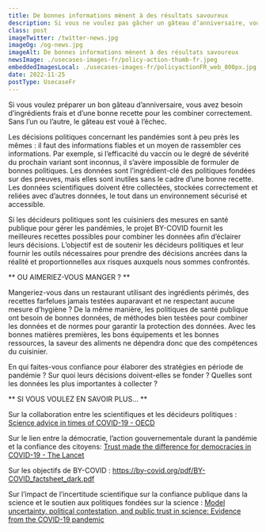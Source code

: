 ```yaml
---
title: De bonnes informations mènent à des résultats savoureux 
description: Si vous ne voulez pas gâcher un gâteau d’anniversaire, vous avez besoin d’ingrédients frais et d’une bonne recette pour les combiner correctement. Sans l’un ou l’autre, le gâteau est voué à l’échec.
class: post
imageTwitter: /twitter-news.jpg
imageOg: /og-news.jpg
imageAlt: De bonnes informations mènent à des résultats savoureux 
newsImage: ./usecases-images-fr/policy-action-thumb-fr.jpeg
embeddedImagesLocal: ./usecases-images-fr/policyactionFR_web_800px.jpg
date: 2022-11-25
postType: UsecaseFr
---
```


Si vous voulez préparer un bon gâteau d’anniversaire, vous avez besoin d’ingrédients frais et d’une bonne recette pour les combiner correctement. Sans l’un ou l’autre, le gâteau est voué à l’échec. 

Les décisions politiques concernant les pandémies sont à peu près les mêmes : il faut des informations fiables et un moyen de rassembler ces informations. Par exemple, si l’efficacité du vaccin ou le degré de sévérité du prochain variant sont inconnus, il s’avère impossible de formuler de bonnes politiques. Les données sont l’ingrédient-clé des politiques fondées sur des preuves, mais elles sont inutiles sans le cadre d’une bonne recette. Les données scientifiques doivent être collectées, stockées correctement et reliées avec d’autres données, le tout dans un environnement sécurisé et accessible.

Si les décideurs politiques sont les cuisiniers des mesures en santé publique pour gérer les pandémies, le projet BY-COVID fournit les meilleures recettes possibles pour combiner les données afin d’éclairer leurs décisions. L’objectif est de soutenir les décideurs politiques et leur fournir les outils nécessaires pour prendre des décisions ancrées dans la réalité et proportionnelles aux risques auxquels nous sommes confrontés.

** OU AIMERIEZ-VOUS MANGER ? **

Mangeriez-vous dans un restaurant utilisant des ingrédients périmés, des recettes farfelues jamais testées auparavant et ne respectant aucune mesure d’hygiène ? De la même manière, les politiques de santé publique ont besoin de bonnes données, de méthodes bien testées pour combiner les données et de normes pour garantir la protection des données. Avec les bonnes matières premières, les bons équipements et les bonnes ressources, la saveur des aliments ne dépendra donc que des compétences du cuisinier.

En qui faites-vous confiance pour élaborer des stratégies en période de pandémie ?
Sur quoi leurs décisions doivent-elles se fonder ?
Quelles sont les données les plus importantes à collecter ? 

** SI VOUS VOULEZ EN SAVOIR PLUS… **

Sur la collaboration entre les scientifiques et les décideurs politiques : [Science advice in times of COVID-19 - OECD](https://www.oecd.org/sti/science-technology-innovation-outlook/Science-advice-COVID/)

Sur le lien entre la démocratie, l’action gouvernementale durant la pandémie et la confiance des citoyens: [Trust made the difference for democracies in COVID-19 - The Lancet](https://www.thelancet.com/journals/lancet/article/PIIS0140-6736(22)01532-X/fulltext)

Sur les objectifs de BY-COVID : https://by-covid.org/pdf/BY-COVID_factsheet_dark.pdf

Sur l’impact de l’incertitude scientifique sur la confiance publique dans la science et le soutien aux politiques fondées sur la science : [Model uncertainty, political contestation, and public trust in science: Evidence from the COVID-19 pandemic](https://www.science.org/doi/full/10.1126/sciadv.abd4563)



